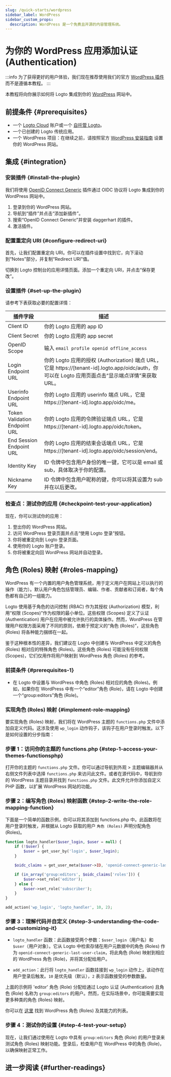 ```yaml
---
slug: /quick-starts/wordpress
sidebar_label: WordPress
sidebar_custom_props:
  description: WordPress 是一个免费且开源的内容管理系统。
---
```



# 为你的 WordPress 应用添加认证 (Authentication)

:::info
为了获得更好的用户体验，我们现在推荐使用我们的官方 [WordPress 插件](../wordpress-plugin/README.mdx) 而不是遵循本教程。
:::

本教程将向你展示如何将 Logto 集成到你的 [WordPress](https://wordpress.org) 网站中。

## 前提条件 \{#prerequisites}

- 一个 [Logto Cloud](https://cloud.logto.io) 账户或一个 [自托管 Logto](/introduction/set-up-logto-oss)。
- 一个已创建的 Logto 传统应用。
- 一个 WordPress 项目：在继续之前，请按照官方 [WordPress 安装指南](https://wordpress.org/support/article/how-to-install-wordpress/) 设置你的 WordPress 网站。

## 集成 \{#integration}

### 安装插件 \{#install-the-plugin}

我们将使用 [OpenID Connect Generic](https://wordpress.org/plugins/generic-openid-connect/) 插件通过 OIDC 协议将 Logto 集成到你的 WordPress 网站中。

1. 登录到你的 WordPress 网站。
2. 导航到“插件”并点击“添加新插件”。
3. 搜索“OpenID Connect Generic”并安装 daggerhart 的插件。
4. 激活插件。

### 配置重定向 URI \{#configure-redirect-uri}

首先，让我们配置重定向 URI。你可以在插件设置中找到它，向下滚动到“Notes”部分，并复制“Redirect URI”值。

切换到 Logto 控制台的应用详情页面。添加一个重定向 URI，并点击“保存更改”。

### 设置插件 \{#set-up-the-plugin}

请参考下表获取必要的配置详情：

| 插件字段                      | 描述                                                                                                                                                |
| ----------------------------- | --------------------------------------------------------------------------------------------------------------------------------------------------- |
| Client ID                     | 你的 Logto 应用的 app ID                                                                                                                            |
| Client Secret                 | 你的 Logto 应用的 app secret                                                                                                                        |
| OpenID Scope                  | 输入 `email profile openid offline_access`                                                                                                          |
| Login Endpoint URL            | 你的 Logto 应用的授权 (Authorization) 端点 URL，它是 https://[tenant-id].logto.app/oidc/auth，你可以在 Logto 应用页面点击“显示端点详情”来获取 URL。 |
| Userinfo Endpoint URL         | 你的 Logto 应用的 userinfo 端点 URL，它是 https://[tenant-id].logto.app/oidc/me。                                                                   |
| Token Validation Endpoint URL | 你的 Logto 应用的令牌验证端点 URL，它是 https://[tenant-id].logto.app/oidc/token。                                                                  |
| End Session Endpoint URL      | 你的 Logto 应用的结束会话端点 URL，它是 https://[tenant-id].logto.app/oidc/session/end。                                                            |
| Identity Key                  | ID 令牌中包含用户身份的唯一键，它可以是 email 或 sub，具体取决于你的配置。                                                                          |
| Nickname Key                  | ID 令牌中包含用户昵称的键，你可以将其设置为 sub 并在以后更改。                                                                                      |

### 检查点：测试你的应用 \{#checkpoint-test-your-application}

现在，你可以测试你的应用：

1. 登出你的 WordPress 网站。
2. 访问 WordPress 登录页面并点击“使用 Logto 登录”按钮。
3. 你将被重定向到 Logto 登录页面。
4. 使用你的 Logto 账户登录。
5. 你将被重定向回 WordPress 网站并自动登录。

## 角色 (Roles) 映射 \{#roles-mapping}

WordPress 有一个内置的用户角色管理系统，用于定义用户在网站上可以执行的操作（能力）。默认用户角色包括管理员、编辑、作者、贡献者和订阅者，每个角色都有自己的一组能力。

Logto 使用基于角色的访问控制 (RBAC) 作为其授权 (Authorization) 模型，利用“权限 (Scopes)”作为权限的最小单位。这些权限 (Scopes) 定义了认证 (Authentication) 用户在应用中被允许执行的具体操作。然而，WordPress 在管理用户权限方面采用了不同的原则，依赖于预定义的“角色 (Roles)”，这些角色 (Roles) 将各种能力捆绑在一起。

鉴于这种根本性的差异，我们建议在 Logto 中创建与 WordPress 中定义的角色 (Roles) 相对应的特殊角色 (Roles)。这些角色 (Roles) 可能没有任何权限 (Scopes)，它们仅用作将用户映射到 WordPress 角色 (Roles) 的参考。

### 前提条件 \{#prerequisites-1}

- 在 Logto 中设置与 WordPress 中角色 (Roles) 相对应的角色 (Roles)。例如，如果你在 WordPress 中有一个“editor”角色 (Role)，请在 Logto 中创建一个“group:editors”角色 (Role)。

### 实现角色 (Roles) 映射 \{#implement-role-mapping}

要实现角色 (Roles) 映射，我们将在 WordPress 主题的 `functions.php` 文件中添加自定义代码。这涉及使用 `wp_login` 动作钩子，该钩子在用户登录时触发。以下是如何设置的分步指南：

### 步骤 1：访问你的主题的 functions.php \{#step-1-access-your-themes-functionsphp}

打开你的主题的 `functions.php` 文件。你可以通过导航到外观 > 主题编辑器并从右侧文件列表中选择 `functions.php` 来访问此文件。或者在源代码中，导航到你的 WordPress 主题目录并找到 `functions.php` 文件。此文件允许你添加自定义 PHP 函数，以扩展 WordPress 网站的功能。

### 步骤 2：编写角色 (Roles) 映射函数 \{#step-2-write-the-role-mapping-function}

下面是一个简单的函数示例，你可以将其添加到 functions.php 中。此函数将在用户登录时触发，并根据从 Logto 获取的用户 `角色 (Roles)` 声明分配角色 (Roles)。

```php
function logto_handler($user_login, $user = null) {
	if (!$user) {
		$user = get_user_by('login', $user_login);
	}

	$oidc_claims = get_user_meta($user->ID, 'openid-connect-generic-last-user-claim', true);

	if (in_array('group:editors', $oidc_claims['roles'])) {
		$user->set_role('editor');
	} else {
		$user->set_role('subscriber');
	}
}

add_action('wp_login', 'logto_handler', 10, 2);
```

### 步骤 3：理解代码并自定义 \{#step-3-understanding-the-code-and-customizing-it}

- `logto_handler` 函数：此函数接受两个参数：`$user_login`（用户名）和 `$user`（用户对象）。它从 Logto 中检索存储在用户元数据中的角色 (Roles) 作为 `openid-connect-generic-last-user-claim`，将此角色 (Role) 映射到相应的 WordPress 角色 (Role)，并将其分配给用户。

- `add_action`：此行将 `logto_handler` 函数挂接到 `wp_login` 动作上，该动作在用户登录后触发。`10` 是优先级（默认），`2` 表示函数接受的参数数量。

上面的示例将 'editor' 角色 (Role) 分配给通过 Logto 认证 (Authentication) 且角色 (Role) 名称为 `group:editors` 的用户。然而，在实际场景中，你可能需要实现更多种类的角色 (Roles) 映射。

你可以在 [这里](https://wordpress.org/support/article/roles-and-capabilities/) 找到 WordPress 角色 (Roles) 及其能力的列表。

### 步骤 4：测试你的设置 \{#step-4-test-your-setup}

现在，让我们通过使用在 Logto 中具有 `group:editors` 角色 (Role) 的用户登录来测试角色 (Roles) 映射功能。登录后，检查用户在 WordPress 中的角色 (Role)，以确保映射正常工作。

## 进一步阅读 \{#further-readings}

<FurtherReadings />

